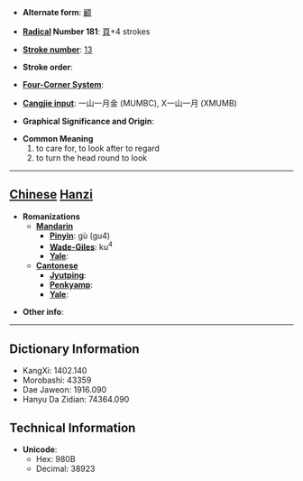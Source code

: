 * '''Alternate form''': [[顧]]

* '''[[Wiktionary:Chinese radical index| Radical]] Number 181''': [[Wiktionary:Chinese radical index 頁|頁]]+4 strokes

* '''[[Wiktionary:Chinese total strokes index|Stroke number]]''': [[Wiktionary:Chinese total strokes index 13|13]]

* '''Stroke order''': 

* '''[[Wiktionary:Chinese four corner index|Four-Corner System]]''': 

* '''[[Wiktionary:Chinese Cangjie index|Cangjie input]]''': 一山一月金 (MUMBC), X一山一月 (XMUMB)

* '''Graphical Significance and Origin''': 

* '''Common Meaning'''
*#to care for, to look after to regard
*# to turn the head round to look


----

== [[Chinese]] [[Hanzi]] ==

* '''Romanizations'''
** '''[[Mandarin]]'''
*** '''[[Pinyin]]''': gù (gu4)
*** '''[[Wade-Giles]]''': ku<sup>4</sup>
*** '''[[Yale]]''': 
** '''[[Cantonese]]'''
*** '''[[Jyutping]]''':
*** '''[[Penkyamp]]''': 
*** '''[[Yale]]''': 

* '''Other info''': 

----

== Dictionary Information ==

* KangXi: 1402.140
* Morobashi: 43359
* Dae Jaweon: 1916.090
* Hanyu Da Zidian: 74364.090

== Technical Information ==

* '''Unicode''':
** Hex: 980B
** Decimal: 38923